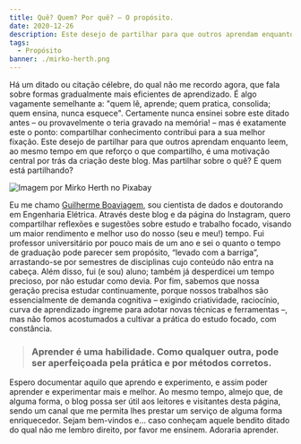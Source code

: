 ```yaml
---
title: Quê? Quem? Por quê? – O propósito.
date: 2020-12-26
description: Este desejo de partilhar para que outros aprendam enquanto leem, ao mesmo tempo em que reforço o que compartilho, é uma motivação central por trás da criação deste blog.
tags:
  - Propósito
banner: ./mirko-herth.png
---
```


Há um ditado ou citação célebre, do qual não me recordo agora, que fala sobre formas gradualmente mais eficientes de aprendizado. É algo vagamente semelhante a: "quem lê, aprende; quem pratica, consolida; quem ensina, nunca esquece". Certamente nunca ensinei sobre este ditado antes – ou provavelmente o teria gravado na memória! – mas é exatamente este o ponto: compartilhar conhecimento contribui para a sua melhor fixação. Este desejo de partilhar para que outros aprendam enquanto leem, ao mesmo tempo em que reforço o que compartilho, é uma motivação central por trás da criação deste blog. Mas partilhar sobre o quê? E quem está partilhando?

![Imagem por Mirko Herth no Pixabay](./mirko-herth.png)

Eu me chamo [Guilherme Boaviagem](https://linkedin.com/in/gboaviagem/), sou cientista de dados e doutorando em Engenharia Elétrica. Através deste blog e da página do Instagram, quero compartilhar reflexões e sugestões sobre estudo e trabalho focado, visando um maior rendimento e melhor uso do nosso (seu e meu!) tempo. Fui professor universitário por pouco mais de um ano e sei o quanto o tempo de graduação pode parecer sem propósito, “levado com a barriga”, arrastando-se por semestres de disciplinas cujo conteúdo não entra na cabeça. Além disso, fui (e sou) aluno; também já desperdicei um tempo precioso, por não estudar como devia. Por fim, sabemos que nossa geração precisa estudar continuamente, porque nossos trabalhos são essencialmente de demanda cognitiva – exigindo criatividade, raciocínio, curva de aprendizado íngreme para adotar novas técnicas e ferramentas –, mas não fomos acostumados a cultivar a prática do estudo focado, com constância.

> ### Aprender é uma habilidade. Como qualquer outra, pode ser aperfeiçoada pela prática e por métodos corretos.

Espero documentar aquilo que aprendo e experimento, e assim poder aprender e experimentar mais e melhor. Ao mesmo tempo, almejo que, de alguma forma, o blog possa ser útil aos leitores e visitantes desta página, sendo um canal que me permita lhes prestar um serviço de alguma forma enriquecedor. Sejam bem-vindos e… caso conheçam aquele bendito ditado do qual não me lembro direito, por favor me ensinem. Adoraria aprender.
